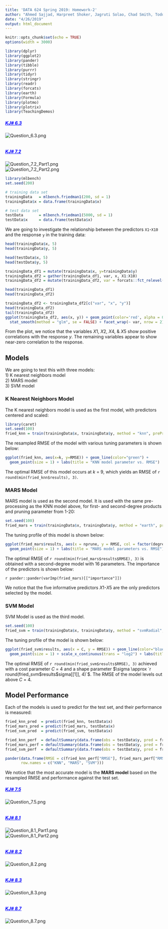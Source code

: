 ---
title: 'DATA 624 Spring 2019: Homework-2'
author: "Ahmed Sajjad, Harpreet Shoker, Jagruti Solao, Chad Smith, Todd Weigel"
date: "4/26/2019"
output: html_document
---

```{r setup, include=FALSE}
knitr::opts_chunk$set(echo = TRUE)
options(width = 3000)
```

```{r}
library(dplyr)
library(ggplot2)
library(pander)
library(tibble)
library(purrr)
library(tidyr)
library(stringr)
library(readr)
library(forcats)
library(earth)
library(Formula)
library(plotmo)
library(plotrix)
library(TeachingDemos)
```

##### <span style="color:blue"><b><u>KJ# 6.3</u></b></span>
<div id="Question_6.3.png"><img src="Question_6.3.png" alt="Question_6.3.png"></div>
```{r}
```

##### <span style="color:blue"><b><u>KJ# 7.2</u></b></span>
<div id="Question_7.2_Part1.png"><img src="Question_7.2_Part1.png" alt="Question_7.2_Part1.png"></div>
<div id="Question_7.2_Part2.png"><img src="Question_7.2_Part2.png" alt="Question_7.2_Part2.png"></div>

```{r}
library(mlbench)
set.seed(200)

# training data set
trainingData   = mlbench.friedman1(200, sd = 1)
trainingData$x = data.frame(trainingData$x)

# test data set
testData       = mlbench.friedman1(5000, sd = 1)
testData$x     = data.frame(testData$x)
```

We are going to investigate the relationship between the predictors `X1`-`X10` and the response `y` in the training data:

```{r}
head(trainingData$x, 5)
head(trainingData$y, 5)

head(testData$x, 5)
head(testData$y, 5)

trainingData_df1 = mutate(trainingData$x, y=trainingData$y)
trainingData_df2 = gather(trainingData_df1, var, x, X1:X10)
trainingData_df2 = mutate(trainingData_df2, var = forcats::fct_relevel(factor(var), "X10", after = Inf))

head(trainingData_df1)
head(trainingData_df2)

trainingData_df2 <- trainingData_df2[c("var", "x", "y")]
head(trainingData_df2)
tail(trainingData_df2)
ggplot(trainingData_df2, aes(x, y)) + geom_point(color='red', alpha = 0.25) + 
  stat_smooth(method = "glm", se = FALSE) + facet_wrap(~ var, nrow = 2) 
```

From the plot, we notice that the variables $X1$, $X2$, $X4$, & $X5$ show positive correlations with the response $y$.  The remaining variables appear to show near-zero correlation to the response.

## Models
We are going to test this with three models: <br>
1) K nearest neighbors model <br>
2) MARS model  <br>
3) SVM model <br>

### K Nearest Neighbors Model
The K nearest neighbors model is used as the first model, with predictors centered and scaled:
```{r}
library(caret)
set.seed(100)
fried_knn = train(trainingData$x, trainingData$y, method = "knn", preProc = c("center", "scale"), tuneLength = 10)
```

The resampled RMSE of the model with various tuning parameters is shown below:
```{r}
ggplot(fried_knn, aes(x=k, y=RMSE)) + geom_line(color="green") + 
  geom_point(size = 1) + labs(title = "KNN model parameter vs. RMSE")
```

The optimal RMSE of this model occurs at $k$ = $9$, which yields an RMSE of `r round(min(fried_knn$results), 3)`.

### MARS Model
MARS model is used as the second model. It is used with the same pre-processing as the KNN model above, for first- and second-degree products and pruning parameter from 1-20:
```{r}
set.seed(100)
fried_mars = train(trainingData$x, trainingData$y, method = "earth", preProcess = c("center", "scale"), tuneGrid = expand.grid(degree = 1:2, nprune = 1:20))
```

The tuning profile of this model is shown below:
```{r}
ggplot(fried_mars$results, aes(x = nprune, y = RMSE, col = factor(degree))) + geom_line() + 
  geom_point(size = 1) + labs(title = "MARS model parameters vs. RMSE") + theme(legend.position = "top")
```

The optimal RMSE of `r round(min(fried_mars$results$RMSE), 3)` is obtained with a second-degree model with 16 parameters. The importance of the predictors is shown below:

`r pander::pander(varImp(fried_mars)[["importance"]])`

We notice that the five informative predictors $X1$-$X5$ are the only predictors selected by the model.

### SVM Model
SVM Model is used as the third model. 
```{r}
set.seed(100)
fried_svm = train(trainingData$x, trainingData$y, method = "svmRadial", preProc = c("center", "scale"), tuneLength = 10)
```

The tuning profile of the model is shown below:
```{r}
ggplot(fried_svm$results, aes(x = C, y = RMSE)) + geom_line(color="blue") + 
  geom_point(size = 1) + scale_x_continuous(trans = "log2") + labs(title = "Radial SVM model parameter vs. RMSE") 
```

The optimal RMSE of `r round(min(fried_svm$results$RMSE), 3)` achieved with a cost parameter $C$ = $4$ and a shape parameter $\sigma \approx `r round(fried_svm$results$sigma[[1]], 4)`$.  The RMSE of the model levels out above $C$ = $4$.

## Model Performance
Each of the models is used to predict for the test set, and their performance is measured:

```{r}
fried_knn_pred  = predict(fried_knn, testData$x)
fried_mars_pred = predict(fried_mars, testData$x)
fried_svm_pred  = predict(fried_svm, testData$x)

fried_knn_perf  = defaultSummary(data.frame(obs = testData$y, pred = fried_knn_pred))
fried_mars_perf = defaultSummary(data.frame(obs = testData$y, pred = fried_mars_pred[, 1]))
fried_svm_perf  = defaultSummary(data.frame(obs = testData$y, pred = fried_svm_pred))

pander(data.frame(RMSE = c(fried_knn_perf["RMSE"], fried_mars_perf["RMSE"], fried_svm_perf["RMSE"]),
       row.names = c("KNN", "MARS", "SVM")))
```

We notice that the most accurate model is the **MARS model** based on the resampled RMSE and performance against the test set.

##### <span style="color:blue"><b><u>KJ# 7.5</u></b></span>
<div id="Question_7.5.png"><img src="Question_7.5.png" alt="Question_7.5.png"></div>
```{r}
```

##### <span style="color:blue"><b><u>KJ# 8.1</u></b></span>
<div id="Question_8.1_Part1.png"><img src="Question_8.1_Part1.png" alt="Question_8.1_Part1.png"></div>
<div id="Question_8.1_Part2.png"><img src="Question_8.1_Part2.png" alt="Question_8.1_Part2.png"></div>
```{r}
```

##### <span style="color:blue"><b><u>KJ# 8.2</u></b></span>
<div id="Question_8.2.png"><img src="Question_8.2.png" alt="Question_8.2.png"></div>
```{r}
```

##### <span style="color:blue"><b><u>KJ# 8.3</u></b></span>
<div id="Question_8.3.png"><img src="Question_8.3.png" alt="Question_8.3.png"></div>
```{r}
```

##### <span style="color:blue"><b><u>KJ# 8.7</u></b></span>
<div id="Question_8.7.png"><img src="Question_8.7.png" alt="Question_8.7.png"></div>
```{r}
```
